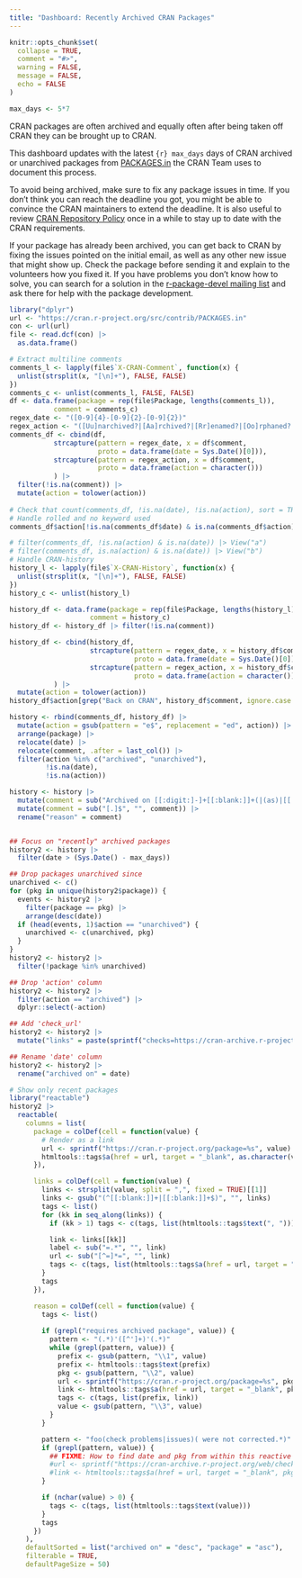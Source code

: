 ```yaml
---
title: "Dashboard: Recently Archived CRAN Packages"
---
```


```r
knitr::opts_chunk$set(
  collapse = TRUE,
  comment = "#>",
  warning = FALSE,
  message = FALSE,
  echo = FALSE
)

max_days <- 5*7
```

CRAN packages are often archived and equally often after being taken
off CRAN they can be brought up to CRAN.

This dashboard updates with the latest `{r} max_days` days of CRAN
archived or unarchived packages from [PACKAGES.in] the CRAN Team uses
to document this process.

To avoid being archived, make sure to fix any package issues in time.
If you don't think you can reach the deadline you got, you might be
able to convince the CRAN maintainers to extend the deadline. It is
also useful to review [CRAN Repository Policy] once in a while to stay
up to date with the CRAN requirements.

If your package has already been archived, you can get back to CRAN by
fixing the issues pointed on the initial email, as well as any other
new issue that might show up.  Check the package before sending it and
explain to the volunteers how you fixed it.  If you have problems you
don't know how to solve, you can search for a solution in the
[r-package-devel mailing list] and ask there for help with the package
development.

```r
library("dplyr")
url <- "https://cran.r-project.org/src/contrib/PACKAGES.in"
con <- url(url)
file <- read.dcf(con) |> 
  as.data.frame()

# Extract multiline comments
comments_l <- lapply(file$`X-CRAN-Comment`, function(x) {
  unlist(strsplit(x, "[\n]+"), FALSE, FALSE)
})
comments_c <- unlist(comments_l, FALSE, FALSE)
df <- data.frame(package = rep(file$Package, lengths(comments_l)),
           comment = comments_c)
regex_date <- "([0-9]{4}-[0-9]{2}-[0-9]{2})"
regex_action <- "([Uu]narchived?|[Aa]rchived?|[Rr]enamed?|[Oo]rphaned?|[Rr]eplaced?|[Rr]emoved?)"
comments_df <- cbind(df, 
           strcapture(pattern = regex_date, x = df$comment, 
                      proto = data.frame(date = Sys.Date()[0])),
           strcapture(pattern = regex_action, x = df$comment,
                      proto = data.frame(action = character()))
           ) |>
  filter(!is.na(comment)) |> 
  mutate(action = tolower(action))
  
# Check that count(comments_df, !is.na(date), !is.na(action), sort = TRUE) makes sense
# Handle rolled and no keyword used
comments_df$action[!is.na(comments_df$date) & is.na(comments_df$action)] <- "archived"

# filter(comments_df, !is.na(action) & is.na(date)) |> View("a")
# filter(comments_df, is.na(action) & is.na(date)) |> View("b")
# Handle CRAN-history
history_l <- lapply(file$`X-CRAN-History`, function(x) {
  unlist(strsplit(x, "[\n]+"), FALSE, FALSE)
})
history_c <- unlist(history_l)

history_df <- data.frame(package = rep(file$Package, lengths(history_l)),
                    comment = history_c)
history_df <- history_df |> filter(!is.na(comment))

history_df <- cbind(history_df,
                    strcapture(pattern = regex_date, x = history_df$comment, 
                               proto = data.frame(date = Sys.Date()[0])),
                    strcapture(pattern = regex_action, x = history_df$comment,
                               proto = data.frame(action = character()))
           ) |> 
  mutate(action = tolower(action))
history_df$action[grep("Back on CRAN", history_df$comment, ignore.case = TRUE)] <- "unarchived"

history <- rbind(comments_df, history_df) |> 
  mutate(action = gsub(pattern = "e$", replacement = "ed", action)) |> 
  arrange(package) |>
  relocate(date) |>
  relocate(comment, .after = last_col()) |>
  filter(action %in% c("archived", "unarchived"),
         !is.na(date),
         !is.na(action)) 

history <- history |>
  mutate(comment = sub("Archived on [[:digit:]-]+[[:blank:]]+(|(as)|[[:blank:]]+)", "", comment)) |>
  mutate(comment = sub("[.]$", "", comment)) |>
  rename("reason" = comment)


## Focus on "recently" archived packages
history2 <- history |> 
  filter(date > (Sys.Date() - max_days))

## Drop packages unarchived since
unarchived <- c()
for (pkg in unique(history2$package)) {
  events <- history2 |>
    filter(package == pkg) |>
    arrange(desc(date))
  if (head(events, 1)$action == "unarchived") {
    unarchived <- c(unarchived, pkg)
  }
}
history2 <- history2 |>
  filter(!package %in% unarchived)

## Drop 'action' column
history2 <- history2 |>
  filter(action == "archived") |>
  dplyr::select(-action)

## Add 'check_url'
history2 <- history2 |>
  mutate("links" = paste(sprintf("checks=https://cran-archive.r-project.org/web/checks/%s/%s_check_results_%s.html", sub("-.*", "", date), date, package), sprintf("source=https://github.com/cran/%s", package), sep = ", "))

## Rename 'date' column
history2 <- history2 |>
  rename("archived on" = date)

# Show only recent packages
library("reactable")
history2 |> 
  reactable(
    columns = list(
      package = colDef(cell = function(value) {
        # Render as a link
        url <- sprintf("https://cran.r-project.org/package=%s", value)
        htmltools::tags$a(href = url, target = "_blank", as.character(value))
      }),

      links = colDef(cell = function(value) {
        links <- strsplit(value, split = ",", fixed = TRUE)[[1]]
        links <- gsub("(^[[:blank:]]+|[[:blank:]]+$)", "", links)
        tags <- list()
        for (kk in seq_along(links)) {
          if (kk > 1) tags <- c(tags, list(htmltools::tags$text(", ")))

          link <- links[[kk]]
          label <- sub("=.*", "", link)
          url <- sub("[^=]*=", "", link)
          tags <- c(tags, list(htmltools::tags$a(href = url, target = "_blank", label)))
        }
        tags
      }),

      reason = colDef(cell = function(value) {
        tags <- list()
        
        if (grepl("requires archived package", value)) {
          pattern <- "(.*)'([^']+)'(.*)"
          while (grepl(pattern, value)) {
            prefix <- gsub(pattern, "\\1", value)
            prefix <- htmltools::tags$text(prefix)
            pkg <- gsub(pattern, "\\2", value)
            url <- sprintf("https://cran.r-project.org/package=%s", pkg)
            link <- htmltools::tags$a(href = url, target = "_blank", pkg)
            tags <- c(tags, list(prefix, link))
            value <- gsub(pattern, "\\3", value)
          }
        }

        pattern <- "foo(check problems|issues)( were not corrected.*)"
        if (grepl(pattern, value)) {
          ## FIXME: How to find date and pkg from within this reactive function?
          #url <- sprintf("https://cran-archive.r-project.org/web/checks/%s/%s_check_results_%s.html", sub("-.*", "", date), date, pkg)
          #link <- htmltools::tags$a(href = url, target = "_blank", pkg)
        }

        if (nchar(value) > 0) {
          tags <- c(tags, list(htmltools::tags$text(value)))
        }
        tags
      })
    ),
    defaultSorted = list("archived on" = "desc", "package" = "asc"),
    filterable = TRUE,
    defaultPageSize = 50)
```

[CRAN Repository Policy]: https://cran.r-project.org/web/packages/policies.html
[PACKAGES.in]: https://cran.r-project.org/src/contrib/PACKAGES.in
[r-package-devel mailing list]: https://stat.ethz.ch/mailman/listinfo/r-package-devel